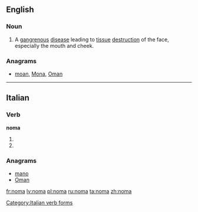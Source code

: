 ==English==
{{wikipedia|Noma (disease)}}

===Noun===
{{en-noun|?}}

# A [[gangrenous]] [[disease]] leading to [[tissue]] [[destruction]] of the face, especially the mouth and cheek.

===Anagrams===
* [[moan#English|moan]], [[Mona#English|Mona]], [[Oman#English|Oman]]

----

==Italian==

===Verb===
'''noma'''

# {{conjugation of|nomare||3|s|pres|ind|lang=it}}
# {{conjugation of|nomare||2|s|imp|lang=it}}

===Anagrams===
* [[mano#Italian|mano]]
* [[Oman#Italian|Oman]]

[[Category:Italian verb forms]]

[[fr:noma]]
[[lv:noma]]
[[pl:noma]]
[[ru:noma]]
[[ta:noma]]
[[zh:noma]]